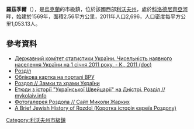 {{No footnotes|time=2015-09-16T15:15:08+00:00}}
{{coord|49|27|43|N|24|3|44|E|scale:30000|display=title}}

'''羅茲季爾'''（{{lang-uk|Розділ}}），是[[烏克蘭|烏克蘭]]的市級鎮，位於該國西部[[利沃夫州|利沃夫州]]，處於[[科洛德尼齊亞河|科洛德尼齊亞河]]畔，始建於1569年，面積2.56平方公里，2011年人口2,696，人口密度每平方公里1,053.13人。

==參考資料==
*[https://web.archive.org/web/20121010205321/http://stat6.stat.lviv.ua/PXWEB2007/ukr/publ/2011/chnas.zip Державний комітет статистики України. Чисельність наявного населення України на 1 січня 2011 року. - К., 2011 (doc)]
* [http://www.mykolayiv.org/detail/rozdil/ Розділ] {{Wayback|url=http://www.mykolayiv.org/detail/rozdil/ |date=20201129131844 }}
* [http://gska2.rada.gov.ua/pls/z7502/A005?rdat1=05.07.2008&rf7571=20150 Облікова картка на порталі ВРУ]{{dead link|date=2018年4月 |bot=InternetArchiveBot |fix-attempted=yes }}
* [https://web.archive.org/web/20160401091700/http://castles.com.ua/rozdol-stary.html Роздол // Замки та храми України]
* [https://web.archive.org/web/20120710030825/http://mykolaiv.info/statti-ta-naukovi-pratsi/etyudi-z-istoriyi-ukrayinskoyi-shveytsariyi-na-dnistri.-rozdil.html Етюди з історії "Української Швейцарії" на Дністрі. Розділ // mykolaiv.info]
* [http://www.m-zharkikh.name/uk/Gallery/LvivRegion/Rozdol.html Фотогалерея Роздола // Сайт Миколи Жарких] {{Wayback|url=http://www.m-zharkikh.name/uk/Gallery/LvivRegion/Rozdol.html |date=20200921200540 }}
* [https://web.archive.org/web/20080907035742/http://www.shtetlinks.jewishgen.org/rozdol/Rozdol_History.htm A Brief Jewish History of Rozdol (Коротка історія євреїв Роздолу)] {{ref-en}}

{{DEFAULTSORT:Розділ}}
[[Category:利沃夫州市級鎮|Category:利沃夫州市級鎮]]


{{Lviv-geo-stub}}